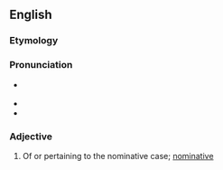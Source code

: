 ==English==

===Etymology===
{{suffix|en|nominative|al}}

===Pronunciation===
* {{a|GenAm}} {{IPA|/ˌnɑmɪnəˈtivəl/|lang=en}}
* {{hyphenation|nom|i|na|ti|val|lang=en}}
* {{rhymes|iːvəl|lang=en}}

===Adjective===
{{en-adj|-}}

# {{lb|en|grammar}} Of or pertaining to the nominative case; [[nominative]]